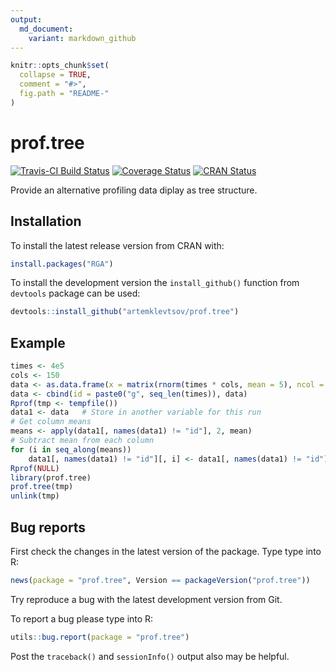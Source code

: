 ```yaml
---
output:
  md_document:
    variant: markdown_github
---
```


<!-- README.md is generated from README.Rmd. Please edit that file -->

```r
knitr::opts_chunk$set(
  collapse = TRUE,
  comment = "#>",
  fig.path = "README-"
)
```

# prof.tree

[![Travis-CI Build Status](https://travis-ci.org/artemklevtsov/prof.tree.svg?branch=master)](https://travis-ci.org/artemklevtsov/prof.tree) [![Coverage Status](https://img.shields.io/codecov/c/github/artemklevtsov/prof.tree/master.svg)](https://codecov.io/github/artemklevtsov/prof.tree?branch=master) [![CRAN Status](http://www.r-pkg.org/badges/version/prof.tree)](https://cran.r-project.org/package=prof.tree)

Provide an alternative profiling data diplay as tree structure.

## Installation

To install the latest release version from CRAN with:

```r
install.packages("RGA")
```

To install the development version the `install_github()` function from `devtools` package can be used:

```r
devtools::install_github("artemklevtsov/prof.tree")
```

## Example

```r
times <- 4e5
cols <- 150
data <- as.data.frame(x = matrix(rnorm(times * cols, mean = 5), ncol = cols))
data <- cbind(id = paste0("g", seq_len(times)), data)
Rprof(tmp <- tempfile())
data1 <- data   # Store in another variable for this run
# Get column means
means <- apply(data1[, names(data1) != "id"], 2, mean)
# Subtract mean from each column
for (i in seq_along(means))
    data1[, names(data1) != "id"][, i] <- data1[, names(data1) != "id"][, i] - means[i]
Rprof(NULL)
library(prof.tree)
prof.tree(tmp)
unlink(tmp)
```

## Bug reports

First check the changes in the latest version of the package. Type type into R:

```r
news(package = "prof.tree", Version == packageVersion("prof.tree"))
```

Try reproduce a bug with the latest development version from Git.

To report a bug please type into R:

```r
utils::bug.report(package = "prof.tree")
```

Post the `traceback()` and `sessionInfo()` output also may be helpful.
